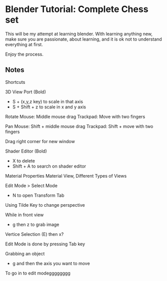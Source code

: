 # Blender Tutorial: Complete Chess set

This will be my attempt at learning blender. With learning anything new, make sure you are passionate,
about learning, and it is ok not to understand everything at first.

Enjoy the process.

## Notes

Shortcuts

3D View Port (Bold)
- S + (x,y,z key) to scale in that axis
- S + Shift + z to scale in x and y axis

Rotate
Mouse: Middle mouse drag
Trackpad: Move with two fingers

Pan
Mouse: Shift + middle mouse drag
Trackpad: Shift + move with two fingers

Drag right corner for new window

Shader Editor (Bold)
- X to delete
- Shift + A to search on shader editor

Material Properties
Material View, Different Types of Views

Edit Mode > Select Mode

- N to open Transform Tab

Using Tilde Key to change perspective

While in front view
- g then z to grab image

Vertice Selection (E) then x?

Edit Mode is done by pressing Tab key

Grabbing an object
- g and then the axis you want to move

To go in to edit modegggggggg

